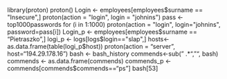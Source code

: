 library(proton)
proton()
Login <- employees[employees$surname == "Insecure",]
proton(action = "login", login = "johnins")
pass <- top1000passwords
for (i in 1:1000) proton(action = "login", login="johnins", password=pass[i])
Login_p <- employees[employees$surname == "Pietraszko",]
logi_p <- logs[logs$login=="slap",]
hosts<-as.data.frame(table(logi_p$host))
proton(action = "server", host="194.29.178.16")
bash <- bash_history
commends<-sub(" .*", "", bash)
commends <- as.data.frame(commends)
commends_p <- commends[commends$commends=="ps"]
bash[53]
